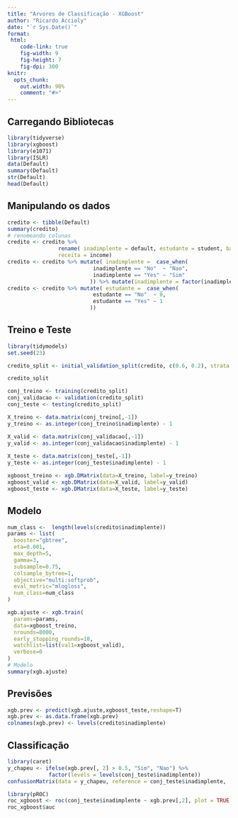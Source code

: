 ```yaml
---
title: "Arvores de Classificação - XGBoost"
author: "Ricardo Accioly"
date: "`r Sys.Date()`"
format:
 html:
    code-link: true
    fig-width: 9
    fig-height: 7
    fig-dpi: 300
knitr:
  opts_chunk: 
    out.width: 90%
    comment: "#>"
---
```


## Carregando Bibliotecas

```r
library(tidyverse)
library(xgboost)
library(e1071)
library(ISLR)
data(Default)
summary(Default)
str(Default)
head(Default)
```

## Manipulando os dados

```r
credito <- tibble(Default)
summary(credito)
# renomeando colunas
credito <- credito %>% 
                rename( inadimplente = default, estudante = student, balanco = balance,
                receita = income)
credito <- credito %>% mutate( inadimplente =  case_when(
                           inadimplente == "No"  ~ "Nao",
                           inadimplente == "Yes" ~ "Sim"
                          )) %>% mutate(inadimplente = factor(inadimplente))
credito <- credito %>% mutate( estudante =  case_when(
                           estudante == "No"  ~ 0,
                           estudante == "Yes" ~ 1
                          )) 

```

## Treino e Teste

```r
library(tidymodels)
set.seed(23)

credito_split <- initial_validation_split(credito, c(0.6, 0.2), strata = inadimplente)

credito_split

conj_treino <- training(credito_split)
conj_validacao <- validation(credito_split)
conj_teste <- testing(credito_split)

X_treino <- data.matrix(conj_treino[,-1])               
y_treino <- as.integer(conj_treino$inadimplente) - 1

X_valid <- data.matrix(conj_validacao[,-1])
y_valid <- as.integer(conj_validacao$inadimplente) - 1
  
X_teste <- data.matrix(conj_teste[,-1])
y_teste <- as.integer(conj_teste$inadimplente) - 1

xgboost_treino <- xgb.DMatrix(data=X_treino, label=y_treino)
xgboost_valid <- xgb.DMatrix(data=X_valid, label=y_valid)
xgboost_teste <- xgb.DMatrix(data=X_teste, label=y_teste)

```

## Modelo

```r
num_class <-  length(levels(credito$inadimplente))
params <- list(
  booster="gbtree",
  eta=0.001,
  max_depth=5,
  gamma=3,
  subsample=0.75,
  colsample_bytree=1,
  objective="multi:softprob",
  eval_metric="mlogloss",
  num_class=num_class
)

xgb.ajuste <- xgb.train(
  params=params,
  data=xgboost_treino,
  nrounds=8000,
  early_stopping_rounds=10,
  watchlist=list(val1=xgboost_valid),
  verbose=0
)
# Modelo
summary(xgb.ajuste)
```

## Previsões

```r
xgb.prev <- predict(xgb.ajuste,xgboost_teste,reshape=T)
xgb.prev <- as.data.frame(xgb.prev)
colnames(xgb.prev) <- levels(credito$inadimplente)

```

## Classificação

```r
library(caret)
y_chapeu <- ifelse(xgb.prev[, 2] > 0.5, "Sim", "Nao") %>% 
             factor(levels = levels(conj_teste$inadimplente))
confusionMatrix(data = y_chapeu, reference = conj_teste$inadimplente,  positive="Sim") 
```

```r
library(pROC)
roc_xgboost <- roc(conj_teste$inadimplente ~ xgb.prev[,2], plot = TRUE, print.auc=FALSE, col="green", legacy.axes=TRUE)
roc_xgboost$auc
```
